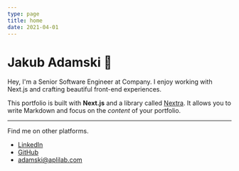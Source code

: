 ```yaml
---
type: page
title: home
date: 2021-04-01
---
```


<h1>Jakub Adamski 👐</h1>

Hey, I'm a Senior Software Engineer at Company. I enjoy working with Next.js and crafting beautiful front-end experiences.

This portfolio is built with **Next.js** and a library called [Nextra](https://nextra.vercel.app/). It allows you to write Markdown and focus on the _content_ of your portfolio.

---

Find me on other platforms.

- [LinkedIn](https://www.linkedin.com/in/jakub-adamski-07a6961b8/)
- [GitHub](https://github.com/adkuba)
- adamski@aplilab.com
